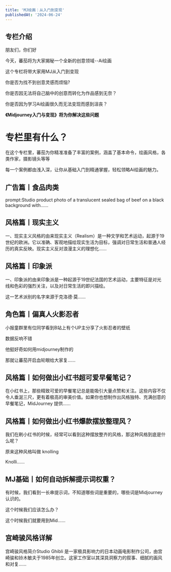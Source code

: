 ```yaml
---
title: 'MJ绘画：从入门到变现'
publishedAt: '2024-06-24'
---
```


## 专栏介绍

朋友们，你们好

今天，蕃茄将为大家揭秘一个全新的创意领域--Ai绘画

这个专栏将带大家用MJ从入门到变现

你是否为找不到创意灵感而烦恼?

你是否因无法将自己脑中的创意而转化为作品感到无奈？

你是否因为学习Ai绘画很久而无法变现而感到沮丧？

**《Midjourney入门与变现》将为你解决这些问题**

**专栏里有什么？**
===========

在这个专栏里，蕃茄为你精准准备了丰富的案例，涵盖了基本命令，绘画风格，各类作家，摄影镜头等等

每一个案例都由浅入深，让你从基础入门到精通掌握，轻松领略Ai绘画的魅力。



## 广告篇丨食品肉类
prompt:Studio product photo of a translucent sealed bag of beef on a black background with......

## 风格篇丨现实主义
一、现实主义风格的由来现实主义（Realism）是一种文学和艺术运动，起源于19世纪的欧洲。它以准确、客观地描绘现实生活为目标，强调对日常生活和普通人经历的真实反映。现实主义反对浪漫主义的理想化......

## 风格篇丨印象派
一、印象派的由来印象派是一种起源于19世纪法国的艺术运动，主要特征是对光线和色彩的强烈关注，以及对日常生活的即兴描绘。

这一艺术派别的名字来源于克洛德·莫......

## 角色篇丨偏真人火影忍者
小报童群里有位同学看到B站上有个UP主分享了火影忍者的壁纸

数据反响不错

他挺好奇如何用midjourney制作的

那就让蕃茄开启血轮眼给大家复......

## 风格篇丨如何做出小红书超可爱早餐笔记？
在小红书上，那些精致可爱的早餐笔记总是能吸引大量点赞和关注。这些内容不仅令人垂涎三尺，更有着极高的审美价值。如果你也想制作出风格独特、充满创意的早餐笔记，MidJourney 提供......

## 风格篇丨如何做出小红书爆款摆放整理风？
我们在刷小红书的时候，经常可以看到这种摆放整齐的风格，那这种风格到底是什么呢？

原来这种风格叫做 knolling

Knolli......

## MJ基础丨如何自动拆解提示词权重？
有时候，我们看到一长串提示词，不知道哪些词是重要的，哪些词是Midjourney认识的。

这个时候我们应该怎么办？

这个时候我们就要用到Mid......

## 宫崎骏风格详解
宫崎骏风格简介Studio Ghibli 是一家极具影响力的日本动画电影制作公司，由宫崎骏和铃木敏夫于1985年创立。这家工作室以其深具洞察力的叙事、细腻的画风和对复......

